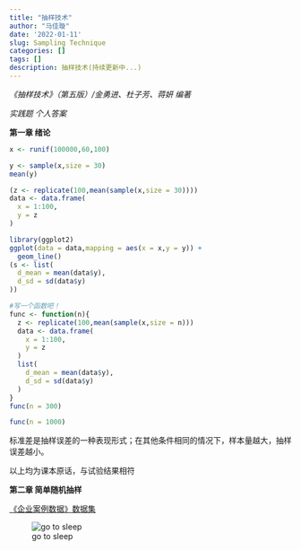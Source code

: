 ```yaml
---
title: "抽样技术"
author: "马佳璇"
date: '2022-01-11'
slug: Sampling Technique
categories: []
tags: []
description: 抽样技术(持续更新中...)
---
```


_《抽样技术》（第五版）/金勇进、杜子芳、蒋妍 编著_

_实践题 个人答案_

**第一章 绪论**
```r
x <- runif(100000,60,100)
```

```r
y <- sample(x,size = 30)
mean(y)
```

```r
(z <- replicate(100,mean(sample(x,size = 30))))
data <- data.frame(
  x = 1:100,
  y = z
)
```

```r
library(ggplot2)
ggplot(data = data,mapping = aes(x = x,y = y)) + 
  geom_line()
(s <- list(
  d_mean = mean(data$y),
  d_sd = sd(data$y)
))
```

```r
#写一个函数吧！
func <- function(n){
  z <- replicate(100,mean(sample(x,size = n)))
  data <- data.frame(
    x = 1:100,
    y = z
  )
  list(
    d_mean = mean(data$y),
    d_sd = sd(data$y)
  )
}
func(n = 300)
```

```r
func(n = 1000)
```

标准差是抽样误差的一种表现形式；在其他条件相同的情况下，样本量越大，抽样误差越小。

以上均为课本原话，与试验结果相符

**第二章 简单随机抽样**

[《企业案例数据》数据集](http://www.crup.com.cn/DownResource/DownFile?id=165cef6b-b3c4-480e-ab96-d9dcce34e868)

![go to sleep](images/go to sleep.gif)
